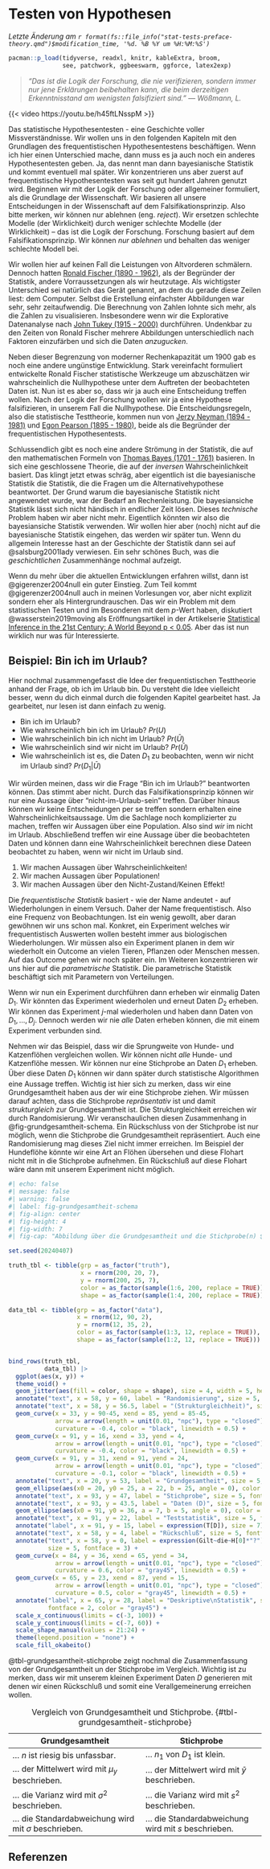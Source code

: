 # Testen von Hypothesen {#sec-statistisches-testen}

*Letzte Änderung am `r format(fs::file_info("stat-tests-preface-theory.qmd")$modification_time, '%d. %B %Y um %H:%M:%S')`*

```r
pacman::p_load(tidyverse, readxl, knitr, kableExtra, broom,
               see, patchwork, ggbeeswarm, ggforce, latex2exp)
```

> *"Das ist die Logik der Forschung, die nie verifizieren, sondern immer nur jene Erklärungen beibehalten kann, die beim derzeitigen Erkenntnisstand am wenigsten falsifiziert sind." --- Wößmann, L.*

{{< video https://youtu.be/h45ftLNsspM >}}

Das statistische Hypothesentesten - eine Geschichte voller Missverständnisse. Wir wollen uns in den folgenden Kapiteln mit den Grundlagen des frequentistischen Hypothesentestens beschäftigen. Wenn ich hier einen Unterschied mache, dann muss es ja auch noch ein anderes Hypothesentesten geben. Ja, das nennt man dann bayesianische Statistik und kommt eventuell mal später. Wir konzentrieren uns aber zuerst auf frequentistische Hypothesentesten was seit gut hundert Jahren genutzt wird. Beginnen wir mit der Logik der Forschung oder allgemeiner formuliert, als die Grundlage der Wissenschaft. Wir basieren all unsere Entscheidungen in der Wissenschaft auf dem Falsifikationsprinzip. Also bitte merken, wir können nur ablehnen (eng. *reject*). Wir ersetzen schlechte Modelle (der Wirklichkeit) durch weniger schlechte Modelle (der Wirklichkeit) -- das ist die Logik der Forschung. Forschung basiert auf dem Falsifikationsprinzip. Wir können *nur ablehnen* und behalten das weniger schlechte Modell bei.

Wir wollen hier auf keinen Fall die Leistungen von Altvorderen schmälern. Dennoch hatten [Ronald Fischer (1890 - 1962)](https://en.wikipedia.org/wiki/Ronald_Fisher), als der Begründer der Statistik, andere Vorraussetzungen als wir heutzutage. Als wichtigster Unterschied sei natürlich das Gerät genannt, an dem du gerade diese Zeilen liest: dem Computer. Selbst die Erstellung einfachster Abbildungen war sehr, sehr zeitaufwendig. Die Berechnung von Zahlen lohnte sich mehr, als die Zahlen zu visualisieren. Insbesondere wenn wir die Explorative Datenanalyse nach [John Tukey (1915 - 2000)](https://en.wikipedia.org/wiki/John_Tukey) durchführen. Undenkbar zu den Zeiten von Ronald Fischer mehrere Abbildungen unterschiedlich nach Faktoren einzufärben und sich die Daten *anzugucken*.

Neben dieser Begrenzung von moderner Rechenkapazität um 1900 gab es noch eine andere ungünstige Entwicklung. Stark vereinfacht formuliert entwickelte Ronald Fischer statistische Werkzeuge um abzuschätzen wir wahrscheinlich die Nullhypothese unter dem Auftreten der beobachteten Daten ist. Nun ist es aber so, dass wir ja auch eine Entscheidung treffen wollen. Nach der Logik der Forschung wollen wir ja eine Hypothese falsifizieren, in unserem Fall die Nullhypothese. Die Entscheidungsregeln, also die statistische Testtheorie, kommen nun von [Jerzy Neyman (1894 - 1981)](https://en.wikipedia.org/wiki/Jerzy_Neyman) und [Egon Pearson (1895 - 1980)](https://en.wikipedia.org/wiki/Egon_Pearson), beide als die Begründer der frequentistischen Hypothesentests.

Schlussendlich gibt es noch eine andere Strömung in der Statistik, die auf den mathematischen Formeln von [Thomas Bayes (1701 - 1761)](https://en.wikipedia.org/wiki/Thomas_Bayes) basieren. In sich eine geschlossene Theorie, die auf der *inversen* Wahrscheinlichkeit basiert. Das klingt jetzt etwas schräg, aber eigentlich ist die bayesianische Statistik die Statistik, die die Fragen um die Alternativehypothese beantwortet. Der Grund warum die bayesianische Statistik nicht angewendet wurde, war der Bedarf an Rechenleistung. Die bayesiansiche Statistik lässt sich nicht händisch in endlicher Zeit lösen. Dieses *technische* Problem haben wir aber nicht mehr. Eigentlich könnten wir also die bayesiansiche Statistik verwenden. Wir wollen hier aber (noch) nicht auf die bayesianische Statistik eingehen, das werden wir später tun. Wenn du allgemein Interesse hast an der Geschichte der Statistik dann sei auf @salsburg2001lady verwiesen. Ein sehr schönes Buch, was die *geschichtlichen* Zusammenhänge nochmal aufzeigt.

Wenn du mehr über die aktuellen Entwicklungen erfahren willst, dann ist @gigerenzer2004null ein guter Einstieg. Zum Teil kommt @gigerenzer2004null auch in meinen Vorlesungen vor, aber nicht explizit sondern eher als Hintergrundrauschen. Das wir ein Problem mit dem statistischen Testen und im Besonderen mit dem $p$-Wert haben, diskutiert @wasserstein2019moving als Eröffnungsartikel in der Artikelserie [Statistical Inference in the 21st Century: A World Beyond p \< 0.05](https://www.tandfonline.com/toc/utas20/73/sup1). Aber das ist nun wirklich nur was für Interessierte.

::: callout-note
## Beispiel: Bin ich im Urlaub?

Hier nochmal zusammengefasst die Idee der frequentistischen Testtheorie anhand der Frage, ob ich im Urlaub bin. Du versteht die Idee vielleicht besser, wenn du dich einmal durch die folgenden Kapitel gearbeitet hast. Ja gearbeitet, nur lesen ist dann einfach zu wenig.

-   Bin ich im Urlaub?
-   Wie wahrscheinlich bin ich im Urlaub? $Pr(U)$
-   Wie wahrscheinlich bin ich nicht im Urlaub? $Pr(\bar{U})$
-   Wie wahrscheinlich sind wir nicht im Urlaub? $Pr(\bar{U})$
-   Wie wahrscheinlich ist es, die Daten $D_1$ zu beobachten, wenn wir nicht im Urlaub sind? $Pr(D_1|\bar{U})$

Wir würden meinen, dass wir die Frage "Bin ich im Urlaub?" beantworten können. Das stimmt aber nicht. Durch das Falsifikationsprinzip können wir nur eine Aussage über "nicht-im-Urlaub-sein" treffen. Darüber hinaus können wir keine Entscheidungen per se treffen sondern erhalten eine Wahrscheinlichkeitsaussage. Um die Sachlage noch komplizierter zu machen, treffen wir Aussagen über eine Population. Also sind *wir* im nicht im Urlaub. Abschließend treffen wir eine Aussage über die beobachteten Daten und können dann eine Wahrscheinlichkeit berechnen diese Dateen beobachtet zu haben, wenn wir nicht im Urlaub sind.

1)  Wir machen Aussagen über Wahrscheinlichkeiten!
2)  Wir machen Aussagen über Populationen!
3)  Wir machen Aussagen über den Nicht-Zustand/Keinen Effekt!
:::

Die *frequentistische Statistik* basiert - wie der Name andeutet - auf Wiederholungen in einem Versuch. Daher der Name frequentistisch. Also eine Frequenz von Beobachtungen. Ist ein wenig gewollt, aber daran gewöhnen wir uns schon mal. Konkret, ein Experiment welches wir frequentistisch Auswerten wollen besteht immer aus biologischen Wiederholungen. Wir müssen also ein Experiment planen in dem wir wiederholt ein Outcome an vielen Tieren, Pflanzen oder Menschen messen. Auf das Outcome gehen wir noch später ein. Im Weiteren konzentrieren wir uns hier auf die *parametrische* Statistik. Die parametrische Statistik beschäftigt sich mit Parametern von Verteilungen.

Wenn wir nun ein Experiment durchführen dann erheben wir einmalig Daten $D_1$. Wir könnten das Experiment wiederholen und erneut Daten $D_2$ erheben. Wir können das Experiment $j$-mal wiederholen und haben dann Daten von $D_1,..., D_j$. Dennoch werden wir nie *alle* Daten erheben können, die mit einem Experiment verbunden sind.

Nehmen wir das Beispiel, dass wir die Sprungweite von Hunde- und Katzenflöhen vergleichen wollen. Wir können nicht *alle* Hunde- und Katzenflöhe messen. Wir können nur eine Stichprobe an Daten $D_1$ erheben. Über diese Daten $D_1$ können wir dann später durch statistische Algorithmen eine Aussage treffen. Wichtig ist hier sich zu merken, dass wir eine Grundgesamtheit haben aus der wir eine Stichprobe ziehen. Wir müssen darauf achten, dass die Stichprobe *repräsentativ* ist und damit *strukturgleich* zur Grundgesamtheit ist. Die Strukturgleichkeit erreichen wir durch Randomisierung. Wir veranschaulichen diesen Zusammenhang in @fig-grundgesamtheit-schema. Ein Rückschluss von der Stichprobe ist nur möglich, wenn die Stichprobe die Grundgesamtheit repräsentiert. Auch eine Randomisierung mag dieses Ziel nicht immer erreichen. Im Beispiel der Hundeflöhe könnte wir eine Art an Flöhen übersehen und diese Flohart nicht mit in die Stichprobe aufnehmen. Ein Rückschluß auf diese Flohart wäre dann mit unserem Experiment nicht möglich.

```r
#| echo: false
#| message: false
#| warning: false
#| label: fig-grundgesamtheit-schema
#| fig-align: center
#| fig-height: 4
#| fig-width: 7
#| fig-cap: "Abbildung über die Grundgesamtheit und die Stichprobe(n) $D_1$ bis $D_j$. Durch Randomisierung wird Sturkturgleichheit erreicht, die dann einen Rückschluß von der Stichprobe auf die Grundgesamtheit erlaubt. Jede Stichprobe ist anders und nicht jede Randomisierung ist erfolgreich was die Strukturgleicheit betrifft. Die Berechnung der Teststatistik $T_D$ aus den Daten $D$ erfolgt nicht direkt sondern über statistische Maßzahlen aus der deskriptiven Statistik. *[Zum Vergrößern anklicken]*"

set.seed(20240407)

truth_tbl <- tibble(grp = as_factor("truth"),
                    x = rnorm(200, 20, 7),
                    y = rnorm(200, 25, 7),
                    color = as_factor(sample(1:6, 200, replace = TRUE)),
                    shape = as_factor(sample(1:4, 200, replace = TRUE)))

data_tbl <- tibble(grp = as_factor("data"),
                   x = rnorm(12, 90, 2),
                   y = rnorm(12, 35, 2),
                   color = as_factor(sample(1:3, 12, replace = TRUE)),
                   shape = as_factor(sample(1:2, 12, replace = TRUE)))


bind_rows(truth_tbl,
          data_tbl) |> 
  ggplot(aes(x, y)) +
  theme_void() +
  geom_jitter(aes(fill = color, shape = shape), size = 4, width = 5, height = 5) +
  annotate("text", x = 58, y = 60, label = "Randomisierung", size = 5, fontface = 2) +
  annotate("text", x = 58, y = 56.5, label = "(Strukturgleichheit)", size = 5, fontface = 3) +
  geom_curve(x = 33, y = 90-45, xend = 85, yend = 85-45,
             arrow = arrow(length = unit(0.01, "npc"), type = "closed"),
             curvature = -0.4, color = "black", linewidth = 0.5) +
  geom_curve(x = 91, y = 16, xend = 33, yend = 4,
             arrow = arrow(length = unit(0.01, "npc"), type = "closed"),
             curvature = -0.4, color = "black", linewidth = 0.5) +
  geom_curve(x = 91, y = 31, xend = 91, yend = 24,
             arrow = arrow(length = unit(0.01, "npc"), type = "closed"),
             curvature = -0.1, color = "black", linewidth = 0.5) +
  annotate("text", x = 20, y = 53, label = "Grundgesamtheit", size = 5, fontface = 2) +
  geom_ellipse(aes(x0 = 20, y0 = 25, a = 22, b = 25, angle = 0), color = "black") +
  annotate("text", x = 93, y = 47, label = "Stichprobe", size = 5, fontface = 2) +
  annotate("text", x = 93, y = 43.5, label = "Daten (D)", size = 5, fontface = 3) +
  geom_ellipse(aes(x0 = 91, y0 = 36, a = 7, b = 5, angle = 0), color = "black") +
  annotate("text", x = 91, y = 22, label = "Teststatistik", size = 5, fontface = 2) +
  annotate("label", x = 91, y = 15, label = expression(T[D]), size = 7) +
  annotate("text", x = 58, y = 4, label = "Rückschluß", size = 5, fontface = 2) +
  annotate("text", x = 58, y = 0, label = expression(Gilt~die~H[0]*"?"), 
           size = 5, fontface = 3) +
  geom_curve(x = 84, y = 36, xend = 65, yend = 34,
             arrow = arrow(length = unit(0.01, "npc"), type = "closed"),
             curvature = 0.6, color = "gray45", linewidth = 0.5) +
  geom_curve(x = 65, y = 23, xend = 87, yend = 15,
             arrow = arrow(length = unit(0.01, "npc"), type = "closed"),
             curvature = 0.5, color = "gray45", linewidth = 0.5) +
  annotate("label", x = 65, y = 28, label = "Deskriptive\nStatistik", size = 5, 
           fontface = 2, color = "gray45") + 
  scale_x_continuous(limits = c(-3, 100)) +
  scale_y_continuous(limits = c(-7, 60)) +
  scale_shape_manual(values = 21:24) +
  theme(legend.position = "none") +
  scale_fill_okabeito() 


```

@tbl-grundgesamtheit-stichprobe zeigt nochmal die Zusammenfassung von der Grundgesamtheit un der Stichprobe im Vergleich. Wichtig ist zu merken, dass wir mit unserem kleinen Experiment Daten $D$ generieren mit denen wir einen Rückschluß und somit eine Verallgemeinerung erreichen wollen.

| Grundgesamtheit                                           | Stichprobe                                           |
|-----------------------------------------------------------|------------------------------------------------------|
| ... $n$ ist riesig bis unfassbar.                         | ... $n_1$ von $D_1$ ist klein.                       |
| ... der Mittelwert wird mit $\mu_y$ beschrieben.          | ... der Mittelwert wird mit $\bar{y}$ beschrieben.   |
| ... die Varianz wird mit $\sigma^2$ beschrieben.          | ... die Varianz wird mit $s^2$ beschrieben.          |
| ... die Standardabweichung wird mit $\sigma$ beschrieben. | ... die Standardabweichung wird mit $s$ beschrieben. |

: Vergleich von Grundgesamtheit und Stichprobe. {#tbl-grundgesamtheit-stichprobe}

## Referenzen {.unnumbered}
